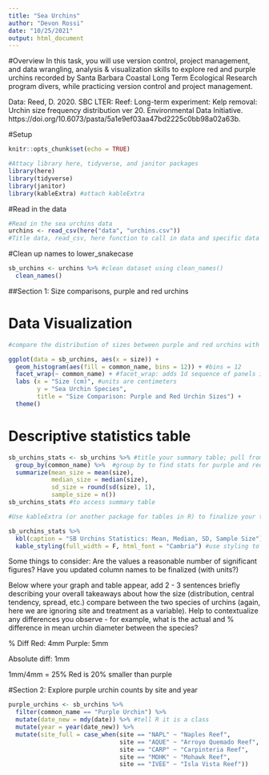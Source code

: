 ```yaml
---
title: "Sea Urchins"
author: "Devon Rossi"
date: "10/25/2021"
output: html_document
---
```

#Overview
In this task, you will use version control, project management, and data wrangling, analysis & visualization skills to explore red and purple urchins recorded by Santa Barbara Coastal Long Term Ecological Research program divers, while practicing version control and project management.

Data: Reed, D. 2020. SBC LTER: Reef: Long-term experiment: Kelp removal: Urchin size frequency distribution ver 20. Environmental Data Initiative. https://doi.org/10.6073/pasta/5a1e9ef03aa47bd2225c0bb98a02a63b. 

#Setup
```r
knitr::opts_chunk$set(echo = TRUE)

#Attacy library here, tidyverse, and janitor packages
library(here)
library(tidyverse)
library(janitor)
library(kableExtra) #attach kableExtra

```

#Read in the data
```r
#Read in the sea urchins data
urchins <- read_csv(here("data", "urchins.csv"))
#Title data, read_csv, here function to call in data and specific data set
```
#Clean up names to lower_snakecase
```r
sb_urchins <- urchins %>% #clean dataset using clean_names()
  clean_names()
```


##Section 1: Size comparisons, purple and red urchins 

# Data Visualization
```r
#compare the distribution of sizes between purple and red urchins with a finalized, faceted histogram 

ggplot(data = sb_urchins, aes(x = size)) + 
  geom_histogram(aes(fill = common_name, bins = 12)) + #bins = 12
  facet_wrap(~ common_name) + #facet_wrap: adds 1d sequence of panels into 2d
  labs (x = "Size (cm)", #units are centimeters
        y = "Sea Urchin Species", 
        title = "Size Comparison: Purple and Red Urchin Sizes") +
  theme()
```

# Descriptive statistics table
```r
sb_urchins_stats <- sb_urchins %>% #title your summary table; pull from data set
  group_by(common_name) %>%  #group by to find stats for purple and red urchins
  summarize(mean_size = mean(size), 
            median_size = median(size),
            sd_size = round(sd(size), 1),
            sample_size = n())
sb_urchins_stats #to access summary table

#Use kableExtra (or another package for tables in R) to finalize your table for your knitted document. Add a table caption above your table.

sb_urchins_stats %>% 
  kbl(caption = "SB Urchins Statistics: Mean, Median, SD, Sample Size") %>% #add table caption
  kable_styling(full_width = F, html_font = "Cambria") #use styling to adjust width and font


```
Some things to consider:
Are the values a reasonable number of significant figures?
Have you updated column names to be finalized (with units?)


Below where your graph and table appear, add 2 - 3 sentences briefly describing your overall takeaways about how the size (distribution, central tendency, spread, etc.) compare between the two species of urchins (again, here we are ignoring site and treatment as a variable). Help to contextualize any differences you observe - for example, what is the actual and % difference in mean urchin diameter between the species? 

% Diff
Red: 4mm
Purple: 5mm

Absolute diff: 1mm

1mm/4mm = 25%
Red is 20% smaller than purple

   
#Section 2: Explore purple urchin counts by site and year
```r
purple_urchins <- sb_urchins %>% 
  filter(common_name == "Purple Urchin") %>%
  mutate(date_new = mdy(date)) %>% #tell R it is a class
  mutate(year = year(date_new)) %>% 
  mutate(site_full = case_when(site == "NAPL" ~ "Naples Reef",
                               site == "AQUE" ~ "Arroyo Quemado Reef",
                               site == "CARP" ~ "Carpinteria Reef",
                               site == "MOHK" ~ "Mohawk Reef",
                               site == "IVEE" ~ "Isla Vista Reef"))

```


